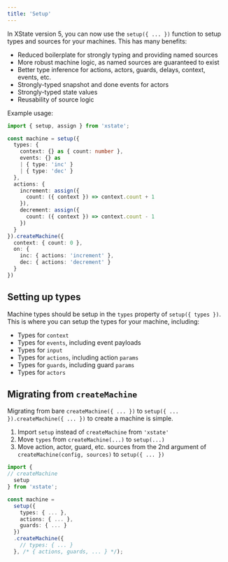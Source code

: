 ```yaml
---
title: 'Setup'
---
```


In XState version 5, you can now use the `setup({ ... })` function to setup types and sources for your machines. This has many benefits:

- Reduced boilerplate for strongly typing and providing named sources
- More robust machine logic, as named sources are guaranteed to exist
- Better type inference for actions, actors, guards, delays, context, events, etc.
- Strongly-typed snapshot and done events for actors
- Strongly-typed state values
- Reusability of source logic

Example usage:

```ts
import { setup, assign } from 'xstate';

const machine = setup({
  types: {
    context: {} as { count: number },
    events: {} as 
    | { type: 'inc' }
    | { type: 'dec' }
  },
  actions: {
    increment: assign({
      count: ({ context }) => context.count + 1
    }),
    decrement: assign({
      count: ({ context }) => context.count - 1
    })
  }
}).createMachine({
  context: { count: 0 },
  on: {
    inc: { actions: 'increment' },
    dec: { actions: 'decrement' }
  }
})
```

## Setting up types

Machine types should be setup in the `types` property of `setup({ types })`. This is where you can setup the types for your machine, including:

- Types for `context`
- Types for `events`, including event payloads
- Types for `input`
- Types for `actions`, including action `params`
- Types for `guards`, including guard `params`
- Types for `actors`

## Migrating from `createMachine`

Migrating from bare `createMachine({ ... })` to `setup({ ... }).createMachine({ ... })` to create a machine is simple.

1. Import `setup` instead of `createMachine` from `'xstate'`
1. Move `types` from `createMachine(...)` to `setup(...)`
1. Move action, actor, guard, etc. sources from the 2nd argument of `createMachine(config, sources)` to `setup({ ... })`

```ts
import {
// createMachine
  setup
} from 'xstate';

const machine =
  setup({
    types: { ... },
    actions: { ... },
    guards: { ... }
  })
  .createMachine({
    // types: { ... }
  }, /* { actions, guards, ... } */);
```
